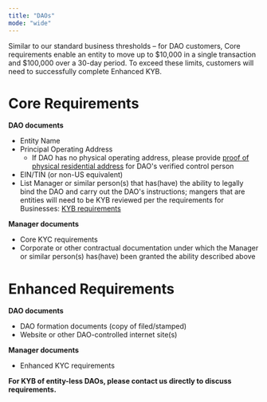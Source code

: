 ```yaml
---
title: "DAOs"
mode: "wide"
---
```


Similar to our standard business thresholds – for DAO customers, Core requirements enable an entity to move up to \$10,000 in a single transaction and \$100,000 over a 30-day period. To exceed these limits, customers will need to successfully complete Enhanced KYB.

# **Core Requirements**

**DAO documents**

- Entity Name
- Principal Operating Address
  - If DAO has no physical operating address, please provide [proof of physical residential address](/platform/customers/compliance/poa) for DAO's verified control person
- EIN/TIN (or non-US equivalent)
- List Manager or similar person(s) that has(have) the ability to legally bind the DAO and carry out the DAO's instructions; mangers that are entities will need to be KYB reviewed per the requirements for Businesses: [KYB requirements](/platform/customers/compliance/businesses/overview)

**Manager documents**

- Core KYC requirements
- Corporate or other contractual documentation under which the Manager or similar person(s) has(have) been granted the ability described above

# **Enhanced Requirements**

**DAO documents**

- DAO formation documents (copy of filed/stamped)
- Website or other DAO-controlled internet site(s)

**Manager documents**

- Enhanced KYC requirements

**For KYB of entity-less DAOs, please contact us directly to discuss requirements.**